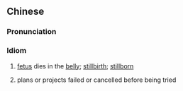 ==Chinese==
{{zh-forms}}
{{wikipedia|lang=zh}}

===Pronunciation===
{{zh-pron
|m=tāisǐfùzhōng
|c=toi1 sei2 fuk1 zung1
|cat=id
}}

===Idiom===
{{zh-idiom}}

# [[fetus]] dies in the [[belly]]; [[stillbirth]]; [[stillborn]]
# {{lb|zh|figurative}} plans or projects failed or cancelled before being tried